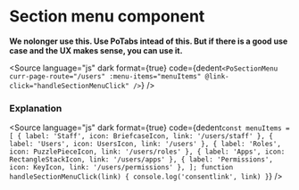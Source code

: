 # Section menu component




<Meta of={PoSectionMenuStories} />

**We nolonger use this. Use PoTabs intead of this. But if there is a good use case and the UX makes sense, you can use it.**

<div className="po-py-10">
	<div className="po-grid po-grid-cols-3">
		<div>
			<Story of={PoSectionMenuStories.SectionMenu} />
		</div>
		<div className="po-col-span-2"></div>
	</div>
</div>

<Source
	language="js"
	dark
	format={true}
	code={dedent`
    <PoSectionMenu
        curr-page-route="/users"
        :menu-items="menuItems"
        @link-click="handleSectionMenuClick"
    />
  `}
/>

### Explanation

<ArgTypes of={PoSectionMenu} />

<Source
	language="js"
	dark
	format={true}
	code={dedent`
    const menuItems = [
        {
            label: 'Staff',
            icon: BriefcaseIcon,
            link: '/users/staff'
        },
        {
            label: 'Users',
            icon: UsersIcon,
            link: '/users'
        },
        {
            label: 'Roles',
            icon: PuzzlePieceIcon,
            link: '/users/roles'
        },
        {
            label: 'Apps',
            icon: RectangleStackIcon,
            link: '/users/apps'
        },
        {
            label: 'Permissions',
            icon: KeyIcon,
            link: '/users/permissions'
        },
    ];
    function handleSectionMenuClick(link) {
        console.log('consentlink', link)
    }
  `}
/>
